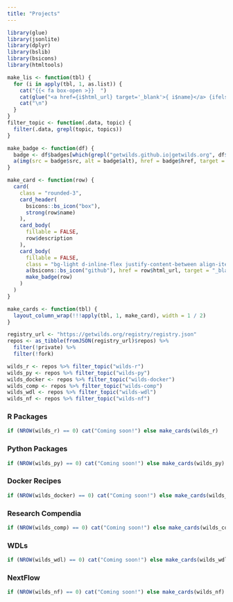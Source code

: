 ```yaml
---
title: "Projects"
---
```


```r
library(glue)
library(jsonlite)
library(dplyr)
library(bslib)
library(bsicons)
library(htmltools)
```

```r
make_lis <- function(tbl) {
  for (i in apply(tbl, 1, as.list)) {
    cat("{{< fa box-open >}}  ")
    cat(glue("<a href={i$html_url} target='_blank'>{ i$name}</a> {ifelse(is.null(i$description), '', paste0('- ' , glue::trim(i$description)))}"), sep = "\n")
    cat("\n")
  }
}
filter_topic <- function(.data, topic) {
  filter(.data, grepl(topic, topics))
}

make_badge <- function(df) {
  badge <- df$badges[which(grepl("getwilds.github.io|getwilds.org", df$badges$src)), ]
  a(img(src = badge$src, alt = badge$alt), href = badge$href, target = "_blank")
}

make_card <- function(row) {
  card(
    class = "rounded-3",
    card_header(
      bsicons::bs_icon("box"),
      strong(row$name)
    ),
    card_body(
      fillable = FALSE,
      row$description
    ),
    card_body(
      fillable = FALSE,
      class = "bg-light d-inline-flex justify-content-between align-items-center",
      a(bsicons::bs_icon("github"), href = row$html_url, target = "_blank"),
      make_badge(row)
    )
  )
}

make_cards <- function(tbl) {
  layout_column_wrap(!!!apply(tbl, 1, make_card), width = 1 / 2)
}
```

```r
registry_url <- "https://getwilds.org/registry/registry.json"
repos <- as_tibble(fromJSON(registry_url)$repos) %>%
  filter(!private) %>%
  filter(!fork)

wilds_r <- repos %>% filter_topic("wilds-r")
wilds_py <- repos %>% filter_topic("wilds-py")
wilds_docker <- repos %>% filter_topic("wilds-docker")
wilds_comp <- repos %>% filter_topic("wilds-comp")
wilds_wdl <- repos %>% filter_topic("wilds-wdl")
wilds_nf <- repos %>% filter_topic("wilds-nf")
```

### R Packages

```r
if (NROW(wilds_r) == 0) cat("Coming soon!") else make_cards(wilds_r)
```

### Python Packages

```r
if (NROW(wilds_py) == 0) cat("Coming soon!") else make_cards(wilds_py)
```

### Docker Recipes

```r
if (NROW(wilds_docker) == 0) cat("Coming soon!") else make_cards(wilds_docker)
```

### Research Compendia

```r
if (NROW(wilds_comp) == 0) cat("Coming soon!") else make_cards(wilds_comp)
```

### WDLs

```r
if (NROW(wilds_wdl) == 0) cat("Coming soon!") else make_cards(wilds_wdl)
```

### NextFlow

```r
if (NROW(wilds_nf) == 0) cat("Coming soon!") else make_cards(wilds_nf)
```
